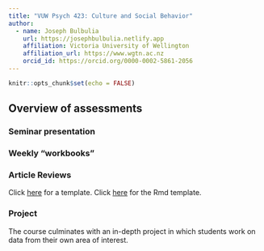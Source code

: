 ```yaml
---
title: "VUW Psych 423: Culture and Social Behavior"
author:
  - name: Joseph Bulbulia
    url: https://josephbulbulia.netlify.app
    affiliation: Victoria University of Wellington
    affiliation_url: https://www.wgtn.ac.nz
    orcid_id: https://orcid.org/0000-0002-5861-2056
---
```


```r
knitr::opts_chunk$set(echo = FALSE)
```


## Overview of assessments

### Seminar presentation
 
### Weekly "workbooks" 

### Article Reviews

Click [here](templates/template_review.html) for a template.
Click [here](templates/template_review.Rmd) for the Rmd template.

### Project

The course culminates with an in-depth project in which students work on data from their own area of interest.


